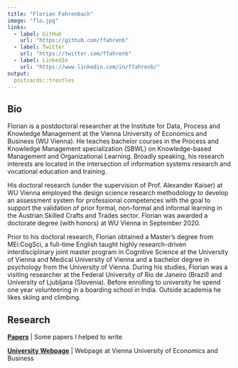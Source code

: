 ---
title: "Florian Fahrenbach"
image: "flo.jpg"
links:
  - label: GitHub
    url: "https://github.com/ffahrenb"
  - label: Twitter
    url: "https://twitter.com/ffahrenb"
  - label: LinkedIn
    url: "https://www.linkedin.com/in/ffahrenb/"
output:
  postcards::trestles
---
    


## Bio


Florian is a postdoctoral researcher at the Institute for Data, Process and Knowledge Management at the Vienna University of Economics and Business (WU Vienna). He teaches bachelor courses in the Process and Knowledge Management specialization (SBWL) on Knowledge-based Management and Organizational Learning. Broadly speaking, his research interests are located in the intersection of information systems research and vocational education and training.

His doctoral research (under the supervision of Prof. Alexander Kaiser) at WU Vienna employed the design science research methodology to develop an assessment system for professional competences with the goal to support the validation of prior formal, non-formal and informal learning in the Austrian Skilled Crafts and Trades sector. Florian was awarded a doctorate degree (with honors) at WU Vienna in September 2020.

Prior to his doctoral research, Florian obtained a Master’s degree from MEi:CogSci, a full-time English taught highly research-driven interdisciplinary joint master program in Cognitive Science at the University of Vienna and Medical University of Vienna and a bachelor degree in psychology from the University of Vienna. During his studies, Florian was a visiting researcher at the Federal University of Rio de Janeiro (Brazil) and University of Ljubljana (Slovenia). Before enrolling to university he spend one year volunteering in a boarding school in India. Outside academia he likes skiing and climbing.



## Research


**[Papers](https://scholar.google.de/citations?hl=en&user=L1OzFcwAAAAJ)** | Some papers I helped to write

**[University Webpage](https://www.wu.ac.at/en/kbm/members/fahrenbach)** | Webpage at Vienna University of Economics and Business

